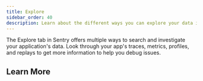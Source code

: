 ```yaml
---
title: Explore
sidebar_order: 40
description: Learn about the different ways you can explore your data in Sentry.
---
```


The Explore tab in Sentry offers multiple ways to search and investigate your application's data. Look through your app's traces, metrics, profiles, and replays to get more information to help you debug issues.

## Learn More

<PageGrid />
